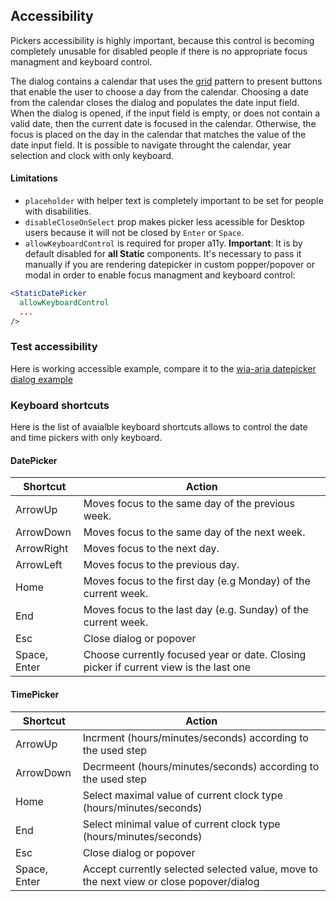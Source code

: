 
<PageMeta title="Accessiblity" description="Accessibility guideline for @material-ui/pickers" />

## Accessibility

<Ad />

Pickers accessibility is highly important, because this control is becoming completely unusable for disabled people
if there is no appropriate focus managment and keyboard control.

The dialog contains a calendar that uses the [grid](https://www.w3.org/TR/wai-aria-practices/#grid)
pattern to present buttons that enable the user to choose a day from the calendar.
Choosing a date from the calendar closes the dialog and populates the date input field. When the dialog is opened,
if the input field is empty, or does not contain a valid date, then the current date is focused in the calendar.
Otherwise, the focus is placed on the day in the calendar that matches the value of the date input field.
It is possible to navigate throught the calendar, year selection and clock with only keyboard.

#### Limitations

- `placeholder` with helper text is completely important to be set for people with disabilities.
- `disableCloseOnSelect` prop makes picker less acessible for Desktop users because it will not be closed by `Enter` or `Space`.
- `allowKeyboardControl` is required for proper a11y. **Important**: It is by default disabled for **all Static** components.
  It's necessary to pass it manually if you are rendering datepicker in custom popper/popover or modal in order to enable focus managment and keyboard control:

```jsx
<StaticDatePicker
  allowKeyboardControl
  ...
/>
```

### Test accessibility

Here is working accessible example, compare it to the [wia-aria datepicker dialog example](https://www.w3.org/TR/wai-aria-practices/examples/dialog-modal/datepicker-dialog.html)

<Example source={Accessibility} />

### Keyboard shortcuts

Here is the list of avaialble keyboard shortcuts allows to control the date and time pickers with only keyboard.

#### DatePicker

| Shortcut     | Action                                                                                |
| ------------ | ------------------------------------------------------------------------------------- |
| ArrowUp      | Moves focus to the same day of the previous week.                                     |
| ArrowDown    | Moves focus to the same day of the next week.                                         |
| ArrowRight   | Moves focus to the next day.                                                          |
| ArrowLeft    | Moves focus to the previous day.                                                      |
| Home         | Moves focus to the first day (e.g Monday) of the current week.                        |
| End          | Moves focus to the last day (e.g. Sunday) of the current week.                        |
| Esc          | Close dialog or popover                                                               |
| Space, Enter | Choose currently focused year or date. Closing picker if current view is the last one |

#### TimePicker

| Shortcut     | Action                                                                                  |
| ------------ | --------------------------------------------------------------------------------------- |
| ArrowUp      | Incrment (hours/minutes/seconds) according to the used step                             |
| ArrowDown    | Decrmeent (hours/minutes/seconds) according to the used step                            |
| Home         | Select maximal value of current clock type (hours/minutes/seconds)                      |
| End          | Select minimal value of current clock type (hours/minutes/seconds)                      |
| Esc          | Close dialog or popover                                                                 |
| Space, Enter | Accept currently selected selected value, move to the next view or close popover/dialog |
